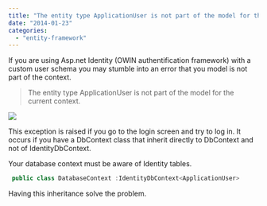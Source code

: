 ```yaml
---
title: "The entity type ApplicationUser is not part of the model for the current context."
date: "2014-01-23"
categories: 
  - "entity-framework"
---
```


If you are using Asp.net Identity (OWIN authentification framework) with a custom user schema you may stumble into an error that you model is not part of the context.

> The entity type ApplicationUser is not part of the model for the current context.

![](/images/blog/NotPartOfTheModelOfTheCurrentContext-400x286.png)

This exception is raised if you go to the login screen and try to log in. It occurs if you have a DbContext class that inherit directly to DbContext and not of IdentityDbContext.

Your database context must be aware of Identity tables.


```csharp
 public class DatabaseContext :IdentityDbContext<ApplicationUser> 
```

Having this inheritance solve the problem.
